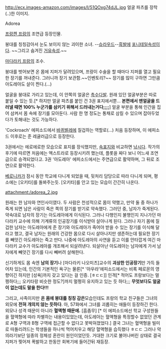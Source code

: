 http://ecx.images-amazon.com/images/I/51QOxg74dJL.jpg
얼굴 파츠를 장착(..)한 이미지.

Adorea

[[프랑켄 프랑]]의 조연급 등장인물.

붕대를 칭칭감아서 눈도 보이지 않는 괴이한 소녀. --[[슈라우드]]--[[흑발]]에 [[포니테일]]속성이다. ~~그리고 숨겨진 [[거유]]속성.~~

[[마다라키 프랑]]의 조수.

붕대를 벗어보면 온 몸에 지퍼가 달려있으며, 프랑이 수술을 할 때마다 지퍼를 열고 필요한 장기를 꺼내준다. 그러니까 장기 보관함.~~인벤토리?~~ 장기를 많이 구하면 그만큼 아도레아도 살이 찐다.(…)

얼굴을 붕대로 가리고 있는데, 이 안쪽의 얼굴은 [[촉수]]다발. 원래 있던 얼굴부분은 따로 붙일 수 있는 듯.[* 하지만 얼굴 파츠를 붙인 건 3권 표지에서뿐... '''본편에서 맨얼굴을 드러낼 때면 100% 누군가를 삼키기 위해서 드러내는거다;;;;'''] 얼굴 부분을 통해 인간을 집어 삼켜서 몸 속에 장기를 모아둔다. 사람 한 명 정도는 통채로 삼킬 수 있으며 잡아두었다가 토해내는 것도 가능하다.

'Cockroach' 에피소드에서 [[바퀴벌레]]에 질겁하는 역할로(…) 처음 등장하며, 이 에피소드 이후로는 준 레귤러급으로 등장한다.

3권에서는 에로에로한 모습으로 표지를 장식했지만, [[속표지]]와 비교하면 [[낚시]]다.
작가의 후기에 따르면 처음에는 엑스트라로 등장시키려 했는데, 플롯을 짜다 보니 어느새 조연급으로 승격되었다고. 3권 '아도레아' 에피소드에서는 주연급으로 활약하며, 그 뒤로 조연으로 활약한다.

[[베로니카]]가 잠시 동안 학교에 다니게 되었을 때, 뒷처리 담당으로 따라 다니게 되며, 평소에는 [오키타]를 돌봐주는듯. [오키타]를 안고 있는 모습이 간간히 나온다.

attachment:/adorea_2.jpg


원래는 한 남자와 연인사이였다. 두 사람은 천성적으로 몸이 약했고, 만약 둘 중 하나가 죽게 되면 남은 사람이 죽은 쪽의 장기를 받기로 약속했다. 그러던 중, 남자가 죽게된다. 약속대로 남자의 장기는 아도레아에게 이식된다. 그러나 다행인지 불행인지 지나가던 마다라키 교수에 의해 기계류의 인공장기를 이식받아 살아나게 된다. 그러나 자기 몸에 질겁한 남자는 아도레아에게 준 장기와 아도레아가 죽어야 받을 수 있는 장기를 이식해 달라고 했고, 결국 남자는 원래의 건강한 몸으로 다시 살아나지만 생존하는데 필요한 장기를 빼앗긴 아도레아는 죽고 만다. 나중에 아도레아의 사연을 듣고 이를 안타깝게 여긴 마다라키 교수가 아도레아를 개조해서 되살려낸다. 되살아난 아도레아는 남자에게 가서 남자에게 빼앗긴 장기를 다시 빼버려 살해한다.

신기하게도 몸 속엔 '''남의 장기'''나 [마다라키 나오미츠]교수의 '''괴상한 인공장기'''만 가득 들어차 있는데, 인간의 기본적인 욕구는 물론[* '아우라'에피소드에서는 비록 페로몬의 영향이긴 하지만 [성욕]까지 갖고 있다는 걸 인증. [ㅎㄷㄷ]] 인격[* 적어도 프랑보다는 멀쩡하다;;; 오키타랑 비슷한 정도?]까지 멀쩡히 유지하고 있는 듯 하다;;; '''무엇보다도 얼굴이 없는데도 말을 한다!!!'''

그리고, 사족이지만 '''온 몸에 붕대를 칭칭 감은'''모습인데도 프랑의 학교 친구들은 그녀의 외모에 '''전혀 개의치 않는 듯하다'''. 아, 57화에서 그녀를 괴롭히는 애들이 등장하긴 한다. 외모나 성격 때문이 아니라 '''혈액형 때문에.''' [흠좀무] [* 이 에피소드에선 학교 구성원들을 혈액형에 따라 차별하는 내용이있었는데, 아도레아는 혈액형을 특정할수 없었던 관계로 A형 구역과 B형 구역에 접근할 수 없다고 못박혀졌었다.] 결국 그녀는 혈액형을 빌미로 따돌리려드는 학생들을 하나씩 먹어치우고 해당 혈액형을 습득했다 ㅎㄷㄷ
그러나 악의라기보단 일종의 정체성 혼란이 원인이었던듯. 거대한 크기로 불어나버린 상태로 결국 지퍼가 찢어져 폭발하고 한동안 회복기에 들어간뒤 재등장.
